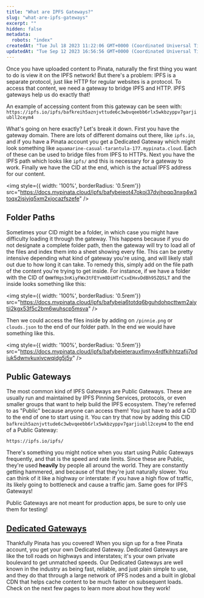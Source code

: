 ```yaml
---
title: "What are IPFS Gateways?"
slug: "what-are-ipfs-gateways"
excerpt: ""
hidden: false
metadata: 
  robots: "index"
createdAt: "Tue Jul 18 2023 11:22:06 GMT+0000 (Coordinated Universal Time)"
updatedAt: "Tue Sep 12 2023 16:56:56 GMT+0000 (Coordinated Universal Time)"
---
```

Once you have uploaded content to Pinata, naturally the first thing you want to do is view it on the IPFS network! But there's a problem: IPFS is a separate protocol, just like HTTP for regular websites is a protocol. To access that content, we need a gateway to bridge IPFS and HTTP. IPFS gateways help us do exactly that! 

An example of accessing content from this gateway can be seen with: `https://ipfs.io/ipfs/bafkreih5aznjvttude6c3wbvqeebb6rlx5wkbzyppv7garjiubll2ceym4`

What's going on here exactly? Let's break it down. First you have the gateway domain. There are lots of different domains out there, like `ipfs.io`, and if you have a Pinata account you get a Dedicated Gateway which might look something like `aquamarine-casual-tarantula-177.mypinata.cloud`. Each of these can be used to bridge files from IPFS to HTTPs. Next you have the IPFS path which looks like `ipfs/` and this is necessary for a gateway to work. Finally we have the CID at the end, which is the actual IPFS address for our content. 

<img style={{ width: '100%', borderRadius: '0.5rem'}} src="https://docs.mypinata.cloud/ipfs/bafybeieot47okoj37dvjhpqp3nxg4w3toqx2jsjyjq5xm2xjocazfszefe" />

## Folder Paths

Sometimes your CID might be a folder, in which case you might have difficulty loading it through the gateway. This happens because if you do not designate a complete folder path, then the gateway will try to load all of the files and index them into a sheet showing every file. This can be pretty intensive depending what kind of gateway you're using, and will likely stall out due to how long it can take. To remedy this, simply add on the file path of the content you're trying to get inside. For instance, if we have a folder with the CID of `QmWfHgs3nKiyFWx3tFEYvm8DiHTrCsxEHxvDdBh95ZQSLT` and the inside looks something like this:

<img style={{ width: '100%', borderRadius: '0.5rem'}} src="https://docs.mypinata.cloud/ipfs/bafybeia6totdq6bguhdohpcttwm2aiytji2kgx53f5c2bm6wuhscp5msva" />

Then we could access the files inside by adding on `/pinnie.png` or `clouds.json` to the end of our folder path. In the end we would have something like this. 

<img style={{ width: '100%', borderRadius: '0.5rem'}} src="https://docs.mypinata.cloud/ipfs/bafybeieterauxfimyx4rdfkihhtzafij7pdiuk5dwnvkuxivcwqidg5j5y" />

## Public Gateways

The most common kind of IPFS Gateways are Public Gateways. These are usually run and maintained by IPFS Pinning Services, protocols, or even smaller groups that want to help build the IPFS ecosystem. They're referred to as "Public" because anyone can access them! You just have to add a CID to the end of one to start using it. You can try that now by adding this CID `bafkreih5aznjvttude6c3wbvqeebb6rlx5wkbzyppv7garjiubll2ceym4` to the end of a Public Gateway:

```text
https://ipfs.io/ipfs/
```

There's something you might notice when you start using Public Gateways frequently, and that is the speed and rate limits. Since these are Public, they're used **heavily** by people all around the world. They are constantly getting hammered, and because of that they're just naturally slower. You can think of it like a highway or interstate: if you have a high flow of traffic, its likely going to bottleneck and cause a traffic jam. Same goes for IPFS Gateways! 

<Warning>Public Gateways are not meant for production apps, be sure to only use them for testing!</Warning>

## [Dedicated Gateways](/gateways/dedicated-ipfs-gateways)

Thankfully Pinata has you covered! When you sign up for a free Pinata account, you get your own Dedicated Gateway. Dedicated Gateways are like the toll roads on highways and interstates; it's your own private boulevard to get unmatched speeds. Our Dedicated Gateways are well known in the industry as being fast, reliable, and just plain simple to use, and they do that through a large network of IPFS nodes and a built in global CDN that helps cache content to be much faster on subsequent loads. Check on the next few pages to learn more about how they work!

